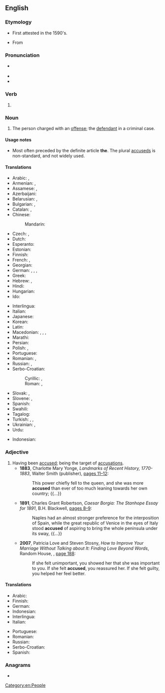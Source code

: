 ==English==

===Etymology===
* {{sense|noun}} First attested in the 1590's.
* From {{suffix|en|accuse|ed|gloss1=blame}}

===Pronunciation===
* {{a|US}} {{IPA|en|/ə.ˈkjuzd/}}
* {{audio|en|en-us-accused.ogg|Audio (US)}}
* {{rhymes|en|uzd|s=2}}

===Verb===
{{head|en|verb form}}

# {{en-past of|accuse}}

===Noun===
{{en-noun|accused}}

# {{lb|en|legal}} The person charged with an [[offense]]; the [[defendant]] in a criminal case.
#: {{synonyms|en|accusee}}
#: {{antonyms|en|accuser}}

====Usage notes====
* {{sense|noun}} Most often preceded by the definite article '''the'''. The plural [[accuseds]] is non-standard, and not widely used.

====Translations====
{{trans-top|defendant}}
* Arabic: {{t|ar|مُتَّهَم|m}}, {{t|ar|مُتَّهَمَة|f}}
* Armenian: {{t+|hy|մեղադրյալ}}, {{t+|hy|ամբաստանյալ}}
* Assamese: {{t|as|জগৰীয়া}}, {{t|as|অভিযুক্ত}} {{q|literary}}
* Azerbaijani: {{t|az|müttəhim}}
* Belarusian: {{t|be|абвінава́чваны|m}}, {{t|be|абвінава́чваная|f}}
* Bulgarian: {{t+|bg|обвиня́ем|m}}, {{t+|bg|обвиня́ема|f}}
* Catalan: {{t+|ca|acusat|m}}, {{t+|ca|acusada|f}}
* Chinese:
*: Mandarin: {{t+|cmn|被告|tr=bèigào}}
* Czech: {{t+|cs|obviněný|m}}, {{t+|cs|obviněná|f}}
* Dutch: {{t+|nl|beschuldigde|m|f}}
* Esperanto: {{t|eo|akuzito}}
* Estonian: {{t|et|süüalune}}
* Finnish: {{t+|fi|syytetty}}
* French: {{t+|fr|accusé|m}}, {{t+|fr|accusée|f}}
* Georgian: {{t|ka|ბრალდებული}}
* German: {{t+|de|Angeklagter|m}}, {{t+|de|Angeklagte|f}}, {{t+|de|Beschuldigter|m}}, {{t+|de|Beschuldigte|f}}
* Greek: {{t+|el|κατηγορούμενος|m}}
* Hebrew: {{t+|he|נֶאֱשָׁם|m|tr=ne'eshám}}, {{t|he|נֶאֱשֶׁמֶת|f|tr=ne'eshemét}}
* Hindi: {{t+|hi|अभियुक्त|m}}
* Hungarian: {{t+|hu|vádlott}}
* Ido: {{t+|io|akuzito}}
{{trans-mid}}
* Interlingua: {{t|ia|accusato}}
* Italian: {{t+|it|accusato|m}}
* Japanese: {{t+|ja|被告|tr=ひこく, hikoku}}
* Korean: {{t+|ko|피고}}
* Latin: {{t|la|reus|m}}
* Macedonian: {{t|mk|обвинет|m}}, {{t|mk|обвинета|f}}, {{t|mk|туженик|m}}, {{t|mk|туженичка|f}}
* Marathi: {{t|mr|आरोपी|m|tr=āropī}}
* Persian: {{t+|fa|متهم|tr=mottaham}}
* Polish: {{t+|pl|oskarżony|m}}, {{t+|pl|oskarżona|f}}
* Portuguese: {{t+|pt|acusado|m}}
* Romanian: {{t+|ro|acuzat|m}}, {{t+|ro|acuzată|f}}
* Russian: {{t+|ru|обвиня́емый|m}}, {{t+|ru|обвиня́емая|f}}
* Serbo-Croatian:
*: Cyrillic: {{t|sh|оптужѐнӣк|m}}, {{t|sh|оптужѐница|f}}
*: Roman: {{t+|sh|optužènīk|m}}, {{t+|sh|optužènica|f}}
* Slovak: {{t|sk|obvinený|m}}, {{t|sk|obvinená|f}}
* Slovene: {{t|sl|obtoženec|m}}, {{t|sl|obtoženka|f}}
* Spanish: {{t+|es|acusado|m}}
* Swahili: {{t+|sw|mshtakiwa}}
* Tagalog: {{t|tl|akusado}}
* Turkish: {{t+|tr|sanık}}, {{t+|tr|davalı}}, {{t+|tr|zanlı}}
* Ukrainian: {{t|uk|обвинува́чуваний|m}}, {{t|uk|обвинува́чувана|f}}
* Urdu: {{t|ur|مُلْزِم|m|tr=mulzim}}
{{trans-bottom}}

{{checktrans-top}}
* Indonesian: {{qualifier|2}} {{t+check|id|tertuduh}}
{{trans-mid}}
{{trans-bottom}}

===Adjective===
{{en-adj}}

# Having been [[accuse]]d; being the target of [[accusation]]s.
#* '''1883''', Charlotte Mary Yonge, ''Landmarks of Recent History, 1770-1883'', Walter Smith (publisher), [http://books.google.com/books?id=gmQDAAAAQAAJ&pg=PA11&dq=accused pages 11–12]:
#*: This power chiefly fell to the queen, and she was more '''accused''' than ever of too much leaning towards her own country; {{...}}
#* '''1891''', Charles Grant Robertson, ''Caesar Borgia: The Stanhope Essay for 1891'', B.H. Blackwell, [http://books.google.com/books?id=h_1DAAAAYAAJ&pg=PA9&dq=accused pages 8–9]:
#*: Naples had an almost stronger preference for the interposition of Spain, while the great republic of Venice in the eyes of Italy stood '''accused''' of aspiring to bring the whole peninsula under its sway, {{...}}
#* '''2007''', Patricia Love and Steven Stosny, ''How to Improve Your Marriage Without Talking about It: Finding Love Beyond Words'', Random House, {{ISBN|9780767923170}}, [http://books.google.com/books?id=NnOeP48vS0EC&pg=PA188&dq=accused page 188]:
#*: If she felt unimportant, you showed her that she was important to you. If she felt '''accused''', you reassured her. If she felt guilty, you helped her feel better.

====Translations====
{{trans-top|having been accused}}
* Arabic: {{t|ar|مُتَّهَم}}
* Finnish: {{t+|fi|syytetty}}
* German: {{t+|de|angeklagt}}
* Indonesian: {{t|id|dituduh}}
* Interlingua: {{t|ia|accusate}}
* Italian: {{t+|it|accusato}}
{{trans-mid}}
* Portuguese: {{t+|pt|acusado|m}}
* Romanian: {{t+|ro|acuzat}}
* Russian: {{t+|ru|обвиня́емый}}
* Serbo-Croatian: {{t+|sh|tuženik}}
* Spanish: {{t+|es|acusado}}
{{trans-bottom}}

===Anagrams===
* {{anagrams|en|a=accdesu|succade}}

[[Category:en:People]]